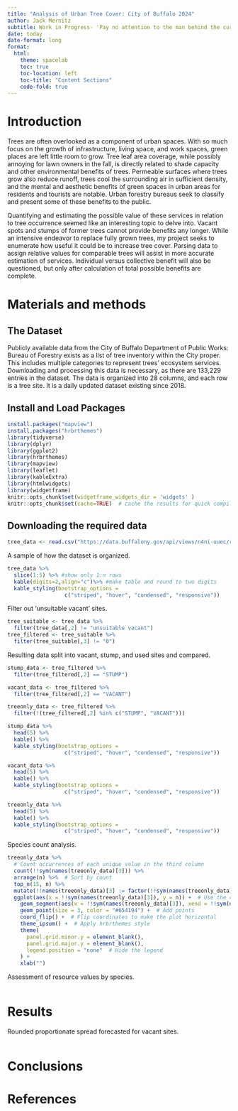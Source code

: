 ```yaml
---
title: "Analysis of Urban Tree Cover: City of Buffalo 2024"
author: Jack Mernitz
subtitle: Work in Progress- 'Pay no attention to the man behind the curtain'
date: today
date-format: long
format:
  html:
    theme: spacelab
    toc: true
    toc-location: left
    toc-title: "Content Sections"
    code-fold: true
---
```


# Introduction

Trees are often overlooked as a component of urban spaces. With so much focus on the growth of infrastructure, living space, and work spaces, green places are left little room to grow. Tree leaf area coverage, while possibly annoying for lawn owners in the fall, is directly related to shade capacity and other environmental benefits of trees. Permeable surfaces where trees grow also reduce runoff, trees cool the surrounding air in sufficient density, and the mental and aesthetic benefits of green spaces in urban areas for residents and tourists are notable. Urban forestry bureaus seek to classify and present some of these benefits to the public.

Quantifying and estimating the possible value of these services in relation to tree occurrence seemed like an interesting topic to delve into. Vacant spots and stumps of former trees cannot provide benefits any longer. While an intensive endeavor to replace fully grown trees, my project seeks to enumerate how useful it could be to increase tree cover. Parsing data to assign relative values for comparable trees will assist in more accurate estimation of services. Individual versus collective benefit will also be questioned, but only after calculation of total possible benefits are complete.

# Materials and methods

## The Dataset

Publicly available data from the City of Buffalo Department of Public Works: Bureau of Forestry exists as a list of tree inventory within the City proper. This includes multiple categories to represent trees' ecosystem services. Downloading and processing this data is necessary, as there are 133,229 entries in the dataset. The data is organized into 28 columns, and each row is a tree site. It is a daily updated dataset existing since 2018.

## Install and Load Packages

```r
install.packages("mapview")
install.packages("hrbrthemes")
library(tidyverse)
library(dplyr)
library(ggplot2)
library(hrbrthemes)
library(mapview)
library(leaflet)
library(kableExtra)
library(htmlwidgets)
library(widgetframe)
knitr::opts_chunk$set(widgetframe_widgets_dir = 'widgets' ) 
knitr::opts_chunk$set(cache=TRUE)  # cache the results for quick compiling
```

## Downloading the required data

```r
tree_data <- read.csv("https://data.buffalony.gov/api/views/n4ni-uuec/rows.csv?accessType=DOWNLOAD")
```

A sample of how the dataset is organized.

```r
tree_data %>% 
  slice(1:5) %>% #show only 1:n rows
  kable(digits=2,align="c")%>% #make table and round to two digits
  kable_styling(bootstrap_options = 
                  c("striped", "hover", "condensed", "responsive")) 
```

Filter out 'unsuitable vacant' sites.
```r
tree_suitable <- tree_data %>%
  filter(tree_data[,2] != "unsuitable vacant")
tree_filtered <- tree_suitable %>%
  filter(tree_suitable[,3] != "0")
```


Resulting data split into vacant, stump, and used sites and compared.
```r
stump_data <- tree_filtered %>%
  filter(tree_filtered[,2] == "STUMP")

vacant_data <- tree_filtered %>%
  filter(tree_filtered[,2] == "VACANT")

treeonly_data <- tree_filtered %>%
  filter(!(tree_filtered[,2] %in% c("STUMP", "VACANT")))

stump_data %>%
  head(5) %>%
  kable() %>%
  kable_styling(bootstrap_options = 
                  c("striped", "hover", "condensed", "responsive"))

vacant_data %>%
  head(5) %>%
  kable() %>%
  kable_styling(bootstrap_options = 
                  c("striped", "hover", "condensed", "responsive"))

treeonly_data %>%
  head(5) %>%
  kable() %>%
  kable_styling(bootstrap_options = 
                  c("striped", "hover", "condensed", "responsive"))
```

Species count analysis.

```r
treeonly_data %>%
  # Count occurrences of each unique value in the third column
  count(!!sym(names(treeonly_data)[3])) %>% 
  arrange(n) %>%  # Sort by count
  top_n(15, n) %>%
  mutate(!!names(treeonly_data)[3] := factor(!!sym(names(treeonly_data)[3]), levels = unique(!!sym(names(treeonly_data)[3])))) %>%  # Factor for ordered axis
  ggplot(aes(x = !!sym(names(treeonly_data)[3]), y = n)) +  # Use the count (n) on the y-axis
    geom_segment(aes(x = !!sym(names(treeonly_data)[3]), xend = !!sym(names(treeonly_data)[3]), y = 0, yend = n), color = "gray") +  # Add segments
    geom_point(size = 3, color = "#654194") +  # Add points
    coord_flip() +  # Flip coordinates to make the plot horizontal
    theme_ipsum() +  # Apply hrbrthemes style
    theme(
      panel.grid.minor.y = element_blank(),
      panel.grid.major.y = element_blank(),
      legend.position = "none"  # Hide the legend
    ) +
    xlab("") 
```

Assessment of resource values by species.
```r

```

# Results

Rounded proportionate spread forecasted for vacant sites.
```r

```

# Conclusions

# References

